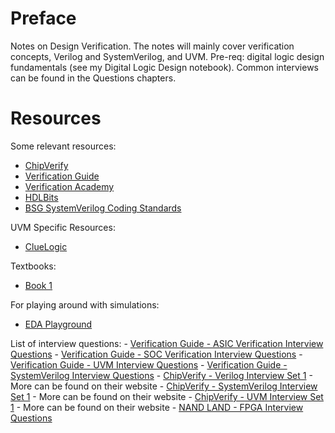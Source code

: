 # Preface {.unnumbered}

Notes on Design Verification. The notes will mainly cover verification concepts, Verilog and SystemVerilog, and UVM. Pre-req: digital logic design fundamentals (see my Digital Logic Design notebook). Common interviews can be found in the Questions chapters.

# Resources {.unnumbered}

Some relevant resources:

- [ChipVerify](https://www.chipverify.com/)
- [Verification Guide](https://verificationguide.com/)
- [Verification Academy](https://verificationacademy.com/)
- [HDLBits](https://hdlbits.01xz.net/wiki/Main_Page)
- [BSG SystemVerilog Coding Standards](https://docs.google.com/document/d/1xA5XUzBtz_D6aSyIBQUwFk_kSUdckrfxa2uzGjMgmCU/edit?tab=t.0#heading=h.mtsevafs4tag)


UVM Specific Resources:

- [ClueLogic](https://cluelogic.com/)

Textbooks:

- [Book 1](url)

For playing around with simulations:

- [EDA Playground]()

List of interview questions:
- [Verification Guide - ASIC Verification Interview Questions](https://verificationguide.com/asic-verification/asic-verification-interview-questions/)
- [Verification Guide - SOC Verification Interview Questions](https://verificationguide.com/interview-questions/soc-verification-interview-questions/)
- [Verification Guide - UVM Interview Questions](https://verificationguide.com/interview-questions/soc-verification-interview-questions/)
- [Verification Guide - SystemVerilog Interview Questions](https://verificationguide.com/interview-questions/soc-verification-interview-questions/)
- [ChipVerify - Verilog Interview Set 1](https://www.chipverify.com/verilog/verilog-interview-questions-set-1)
  - More can be found on their website
- [ChipVerify - SystemVerilog Interview Set 1](https://www.chipverify.com/systemverilog/systemverilog-interview-questions-set-1)
  - More can be found on their website
- [ChipVerify - UVM Interview Set 1](https://www.chipverify.com/uvm/uvm-interview-questions-set-1)
  - More can be found on their website
- [NAND LAND - FPGA Interview Questions](https://nandland.com/part-2-the-interview/)